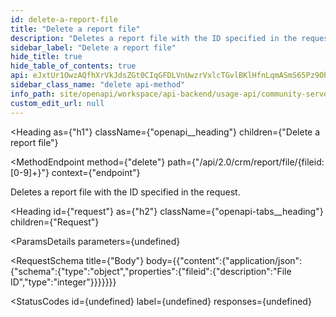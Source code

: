 ```yaml
---
id: delete-a-report-file
title: "Delete a report file"
description: "Deletes a report file with the ID specified in the request."
sidebar_label: "Delete a report file"
hide_title: true
hide_table_of_contents: true
api: eJxtUr1OwzAQfhXrVkJdsZGt0CIqGFDLVnUwzrVxlcTGvlBKlHfnLqmASmS65Pz9Oh2Q2SfIN2BjrVcYfKQE2wwS2jY6OvGqg1lLpY/uy5DzzSOaAqNAIk+QwZHPIWx7RhWYbHRBjkEOc6yQMCmj4kCsdq5CdXRUKipRLecqBbRu57BQrhm+RXxvMdGEac/jnS/YRAfWN4QNyWhCqJwdzOhDEqkOki2xNjLRKSCL+7cDWmKeEH3ASA6TbMWCK2S69Pog1pZzPn/GO5bbc85+eDKokTtgIOMklRAbKvldm+D0zWSqpcExqBYV3Y1a+WZ6fbu96kFKjR8Y09BpGysGl0Qh17ry1lSlT+L30tezbNQIhP7Pxawl8Jjp3+v5KYLtPeGJiZ3wleM6g8bUsr3AggSVRle/3S8+TR0q/NvdtBeynR9EHMkS7n1dtw37UuvBq1ot1q9q9rJkKck8pqkM/w/EMt82ENwI
sidebar_class_name: "delete api-method"
info_path: site/openapi/workspace/api-backend/usage-api/community-server-rest-api
custom_edit_url: null
---
```



<Heading
  as={"h1"}
  className={"openapi__heading"}
  children={"Delete a report file"}
>
</Heading>

<MethodEndpoint
  method={"delete"}
  path={"/api/2.0/crm/report/file/{fileid:[0-9]+}"}
  context={"endpoint"}
>
  
</MethodEndpoint>



Deletes a report file with the ID specified in the request.

<Heading
  id={"request"}
  as={"h2"}
  className={"openapi-tabs__heading"}
  children={"Request"}
>
</Heading>

<ParamsDetails
  parameters={undefined}
>
  
</ParamsDetails>

<RequestSchema
  title={"Body"}
  body={{"content":{"application/json":{"schema":{"type":"object","properties":{"fileid":{"description":"File ID","type":"integer"}}}}}}}
>
  
</RequestSchema>

<StatusCodes
  id={undefined}
  label={undefined}
  responses={undefined}
>
  
</StatusCodes>


      